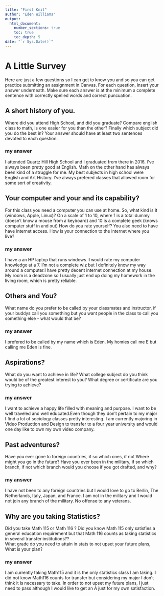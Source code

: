 ```yaml
---
title: "First Knit"
author: "Eden Williams"
output: 
  html_document:
    number_sections: true
    toc: true
    toc_depth: 5
date: "`r Sys.Date()`"   
---
```


# A Little Survey

Here are just a few questions so I can get to know you and so you can get practice submitting an assignment in Canvas.  For each question, insert your answer underneath. Make sure each answer is at the minimum a complete sentence with correctly spelled words and correct puncuation. 

## A short history of you.  
Where did you attend High School, and did you graduate? Compare english class to math, is one easier for you than the other? Finally which subject did you do the best in? Your answer should have at least two sentences devoted to each question.  
  
### my answer     
I attended Quartz Hill High School and I graduated from there in 2016. I've always been pretty good at English. Math on the other hand has always been kind of a struggle for me. My best subjects in high school were English and Art History. I've always prefered classes that allowed room for some sort of creativity.
     


## Your computer and your and its capability?  
 For this class  you need a computer you can use at home.  So, what kind is it (windows, Apple, Linux)?  On a scale of 1 to 10, where 1 is a total dummy (doesn't know a mouse from a keyboard) and 10 is a complete geek (knows computer stuff in and out) How do you rate yourself?  You also need to have have internet access. How is your connection to the internet where you live?

### my answer   
I have a an HP laptop that runs windows. I would rate my computer knowledge at a 7. I'm not a complete wiz but I definitely know my way around a computer.I have pretty decent internet connection at my house. My room is a deadzone so I usually just end up doing my homework in the living room, which is pretty reliable.
   

## Others and You?   
What name do you prefer to be called by your classmates and instructor, if your buddys call you something but you want people in the class to call you something else - what would that be? 

### my answer     
I prefered to be called by my name which is Eden. My homies call me E but calling me Eden is fine.
   
 




## Aspirations?   
What do you want to achieve in life?  What college subject do you think would be of the greatest interest to you? What degree or certificate are you trying to achieve?

### my answer     
I want to achieve a happy life filled with meaning and purpose. I want to be well traveled and well educated.Even though they don't pertain to my major I find a lot of sociology classes pretty interesting. I am currently majoring in Video Production and Design to transfer to a four year university and would one day like to own my own video company. 
   
 




## Past adventures?  
Have you ever gone to foreign countries, if so which ones, if not Where might you go in the future?  Have you ever been in the military, if so which branch, if not which branch would you choose if you got drafted, and why?

### my answer     
I have not been to any foreign countries but I would love to go to Berlin, The Netherlands, Italy, Japan, and France. I am not in the military and I would not join any branch of the military. No offense to any veterans.
  




## Why are you taking Statistics?  
Did you take Math 115 or Math 116 ?  Did you know Math 115 only satisfies a general education requirement but that Math 116 counts as taking statistics in several transfer institutions??  
What grade do you need to attain in stats to not upset your future plans, What is your plan?  
 

### my answer     
I am currently taking Math115 and it is the only statistics class I am taking. I did not know Math116 counts for transfer but considering my major I don't think it is necessary to take. In order to not upset my future plans, I just need to pass although I would like to get an A just for my own satisfaction. 
   
 






  




